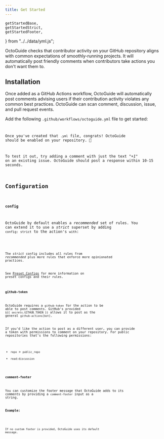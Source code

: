 ```yaml
---
title: Get Started
---
```



	getStartedBase,
	getStartedStrict,
	getStartedFooter,
} from "../../data/yml.js";

OctoGuide checks that contributor activity on your GitHub repository aligns with common expectations of smoothly-running projects.
It will automatically post friendly comments when contributors take actions you don't want them to.

## Installation

Once added as a GitHub Actions workflow, OctoGuide will automatically post comments advising users if their contribution activity violates any common best practices.
OctoGuide can scan comment, discussion, issue, and pull request events.

Add the following `.github/workflows/octoguide.yml` file to get started:

<Code
	code={getStartedBase}
	lang="yml"
	title=".github/workflows/octoguide.yml"
/>

Once you've created that `.yml` file, congrats!
OctoGuide should be enabled on your repository.
👏

To test it out, try adding a comment with just the text _"+1"_ on an existing issue.
OctoGuide should post a response within 10-15 seconds.

## Configuration

### `config`

OctoGuide by default enables a _recommended_ set of rules.
You can extend it to use a _strict_ superset by adding `config: strict` to the action's `with`:

<Code
	code={getStartedStrict}
	meta="lang=yml"
	lang="diff"
	title=".github/workflows/octoguide.yml"
/>

The _strict_ config includes all rules from _recommended_ plus more rules that enforce more opinionated practices.

See [Preset Configs](./configs) for more information on preset configs and their rules.

### `github-token`

OctoGuide requires a `github-token` for the action to be able to post comments.
GitHub's provided `${{ secrets.GITHUB_TOKEN }}` allows it to post as the general `github-actions[bot]`.

If you'd like the action to post as a different user, you can provide a token with permissions to comment on your repository.
For public repositories that's the following permissions:

- `repo` > `public_repo`
- `read:discussion`

### `comment-footer`

You can customize the footer message that OctoGuide adds to its comments by providing a `comment-footer` input as a string.

**Example:**

<Code
	code={getStartedFooter}
	meta="lang=yml"
	lang="diff"
	title=".github/workflows/octoguide.yml"
/>

If no custom footer is provided, OctoGuide uses its default message.
